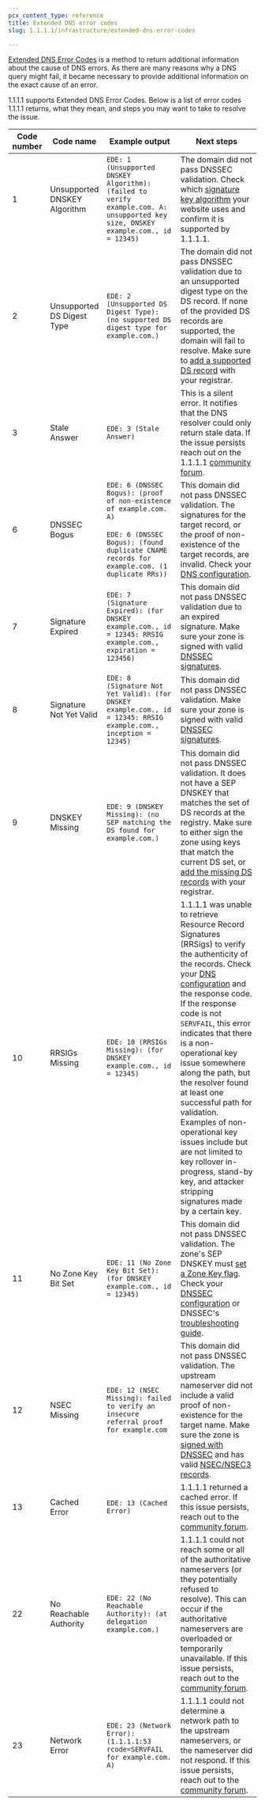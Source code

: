 ```yaml
---
pcx_content_type: reference
title: Extended DNS error codes
slug: 1.1.1.1/infrastructure/extended-dns-error-codes

---
```




[Extended DNS Error Codes](https://www.rfc-editor.org/rfc/rfc8914.html) is a method to return additional information about the cause of DNS errors. As there are many reasons why a DNS query might fail, it became necessary to provide additional information on the exact cause of an error.

1.1.1.1 supports Extended DNS Error Codes. Below is a list of error codes 1.1.1.1 returns, what they mean, and steps you may want to take to resolve the issue.





<table>
    <thead>
        <tr>
            <th style="width:5%">Code number</th>
            <th style="width:20%">Code name</th>
            <th style="width:35%">Example output</th>
            <th style="width:40%">Next steps</th>
        </tr>
    </thead>
    <tbody>
        <tr>
            <td>1</td>
            <td><p>Unsupported DNSKEY Algorithm</p></td>
            <td><code>EDE: 1 (Unsupported DNSKEY Algorithm): (failed to verify example.com. A: unsupported key size, DNSKEY example.com., id = 12345)</code></td>
            <td>The domain did not pass DNSSEC validation. Check which <a href="/1.1.1.1/encryption/dnskey/">signature key algorithm</a> your website uses and confirm it is supported by 1.1.1.1.</td>
        </tr>
        <tr>
            <td>2</td>
            <td>Unsupported DS Digest Type</td>
            <td><code>EDE: 2 (Unsupported DS Digest Type): (no supported DS digest type for example.com.)</code></td>
            <td>The domain did not pass DNSSEC validation due to an unsupported digest type on the DS record. If none of the provided DS records are supported, the domain will fail to resolve. Make sure to <a href="/dns/dnssec/">add a supported DS record</a> with your registrar.</td>
        </tr>
        <tr>
            <td>3</td>
            <td>Stale Answer</td>
            <td><code>EDE: 3 (Stale Answer)</code></td>
            <td>This is a silent error. It notifies that the DNS resolver could only return stale data. If the issue persists reach out on the 1.1.1.1 <a href="https://community.cloudflare.com/c/reliability/dns-1111/47">community forum</a>.</td>
        </tr>
        <tr>
            <td>6</td>
            <td>DNSSEC Bogus</td>
            <td>
                <code>EDE: 6 (DNSSEC Bogus): (proof of non-existence of example.com. A)</code>
                <br/><br/>
                <code>EDE: 6 (DNSSEC Bogus): (found duplicate CNAME records for example.com. (1 duplicate RRs))</code>
            </td>
            <td>This domain did not pass DNSSEC validation. The signatures for the target record, or the proof of non-existence of the target records, are invalid. Check your <a href="/dns/">DNS configuration</a>.</td>
        </tr>
        <tr>
            <td>7</td>
            <td>Signature Expired</td>
            <td><code>EDE: 7 (Signature Expired): (for DNSKEY example.com., id = 12345: RRSIG example.com., expiration = 123456)</code></td>
            <td>This domain did not pass DNSSEC validation due to an expired signature. Make sure your zone is signed with valid <a href="/dns/dnssec/troubleshooting/">DNSSEC signatures</a>.</td>
        </tr>
        <tr>
            <td>8</td>
            <td>Signature Not Yet Valid</td>
            <td><code>EDE: 8 (Signature Not Yet Valid): (for DNSKEY example.com., id = 12345: RRSIG example.com., inception = 12345)</code></td>
            <td>This domain did not pass DNSSEC validation. Make sure your zone is signed with valid <a href="/dns/dnssec/troubleshooting/">DNSSEC signatures</a>.</td>
        </tr>
        <tr>
            <td>9</td>
            <td>DNSKEY Missing</td>
            <td><code>EDE: 9 (DNSKEY Missing): (no SEP matching the DS found for example.com.)</code></td>
            <td>This domain did not pass DNSSEC validation. It does not have a SEP DNSKEY that matches the set of DS records at the registry. Make sure to either sign the zone using keys that match the current DS set, or <a href="/dns/dnssec/">add the missing DS records</a> with your registrar.</td>
        </tr>
        <tr>
            <td>10</td>
            <td>RRSIGs Missing</td>
            <td><code>EDE: 10 (RRSIGs Missing): (for DNSKEY example.com., id = 12345)</code></td>
            <td>1.1.1.1 was unable to retrieve Resource Record Signatures (RRSigs) to verify the authenticity of the records. Check your <a href="/dns/">DNS configuration</a> and the response code. If the response code is not <code>SERVFAIL</code>, this error indicates that there is a non-operational key issue somewhere along the path, but the resolver found at least one successful path for validation. Examples of non-operational key issues include but are not limited to key rollover in-progress, stand-by key, and attacker stripping signatures made by a certain key.</td>
        </tr>
        <tr>
            <td>11</td>
            <td>No Zone Key Bit Set</td>
            <td><code>EDE: 11 (No Zone Key Bit Set): (for DNSKEY example.com., id = 12345)</code></td>
            <td>This domain did not pass DNSSEC validation. The zone's SEP DNSKEY must <a href="https://datatracker.ietf.org/doc/html/rfc4035#section-5.3.1">set a Zone Key flag</a>. Check your <a href="/dns/dnssec/">DNSSEC configuration</a> or DNSSEC's <a href="/dns/dnssec/troubleshooting/">troubleshooting guide</a>.</td>
        </tr>
        <tr>
            <td>12</td>
            <td>NSEC Missing</td>
            <td><code>EDE: 12 (NSEC Missing): failed to verify an insecure referral proof for example.com</code></td>
            <td>This domain did not pass DNSSEC validation. The upstream nameserver did not include a valid proof of non-existence for the target name. Make sure the zone is <a href="/dns/dnssec/troubleshooting/">signed with DNSSEC</a> and has valid <a href="https://www.cloudflare.com/dns/dnssec/dnssec-complexities-and-considerations/">NSEC/NSEC3 records</a>.</td>
        </tr>
        <tr>
            <td>13</td>
            <td>Cached Error</td>
            <td><code>EDE: 13 (Cached Error)</code></td>
            <td>1.1.1.1 returned a cached error. If this issue persists, reach out to the <a href="https://community.cloudflare.com/c/reliability/dns-1111/47">community forum</a>.</td>
        </tr>
        <tr>
            <td>22</td>
            <td>No Reachable Authority</td>
            <td><code>EDE: 22 (No Reachable Authority): (at delegation example.com.)</code></td>
            <td>1.1.1.1 could not reach some or all of the authoritative nameservers (or they potentially refused to resolve). This can occur if the authoritative nameservers are overloaded or temporarily unavailable. If this issue persists, reach out to the <a href="https://community.cloudflare.com/c/reliability/dns-1111/47">community forum</a>.</td>
        </tr>
        <tr>
            <td>23</td>
            <td>Network Error</td>
            <td><code>EDE: 23 (Network Error): (1.1.1.1:53 rcode=SERVFAIL for example.com. A)</code></td>
            <td>1.1.1.1 could not determine a network path to the upstream nameservers, or the nameserver did not respond. If this issue persists, reach out to the <a href="https://community.cloudflare.com/c/reliability/dns-1111/47">community forum</a>.</td>
        </tr>
    </tbody>
</table>

